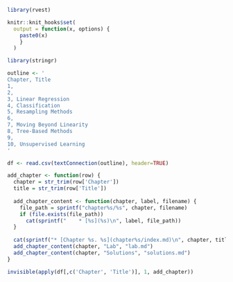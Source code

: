 ```r
library(rvest)

knitr::knit_hooks$set(
  output = function(x, options) {
    paste0(x)
    }
  )

library(stringr)

outline <- '
Chapter, Title
1,
2,
3, Linear Regression
4, Classification
5, Resampling Methods
6,
7, Moving Beyond Linearity
8, Tree-Based Methods
9,
10, Unsupervised Learning
'

df <- read.csv(textConnection(outline), header=TRUE)

add_chapter <- function(row) {
  chapter = str_trim(row['Chapter'])
  title = str_trim(row['Title'])
  
  add_chapter_content <- function(chapter, label, filename) {
    file_path = sprintf("chapter%s/%s", chapter, filename)
    if (file.exists(file_path))
      cat(sprintf("    * [%s](%s)\n", label, file_path))
  }
  
  cat(sprintf("* [Chapter %s. %s](chapter%s/index.md)\n", chapter, title, chapter))
  add_chapter_content(chapter, "Lab", "lab.md")
  add_chapter_content(chapter, "Solutions", "solutions.md")
}

invisible(apply(df[,c('Chapter', 'Title')], 1, add_chapter))
```

